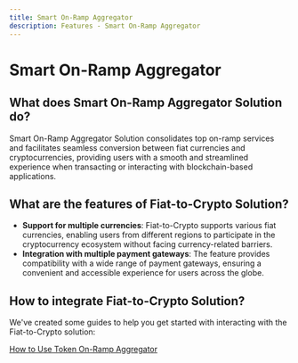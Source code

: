 ```yaml
---
title: Smart On-Ramp Aggregator
description: Features - Smart On-Ramp Aggregator
---
```


# Smart On-Ramp Aggregator

## What does Smart On-Ramp Aggregator Solution do?

Smart On-Ramp Aggregator Solution consolidates top on-ramp services and facilitates seamless conversion between fiat currencies and cryptocurrencies, providing users with a smooth and streamlined experience when transacting or interacting with blockchain-based applications.

## What are the features of Fiat-to-Crypto Solution?

- **Support for multiple currencies**: Fiat-to-Crypto supports various fiat currencies, enabling users from different regions to participate in the cryptocurrency ecosystem without facing currency-related barriers.
- **Integration with multiple payment gateways**: The feature provides compatibility with a wide range of payment gateways, ensuring a convenient and accessible experience for users across the globe.

## How to integrate Fiat-to-Crypto Solution?
We've created some guides to help you get started with interacting with the Fiat-to-Crypto solution:

[How to Use Token On-Ramp Aggregator](/guides/how-to-use-token-on-ramp-aggregator)

